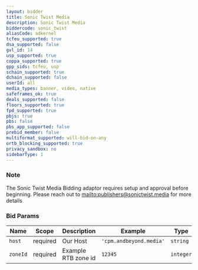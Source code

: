 ```yaml
---
layout: bidder
title: Sonic Twist Media
description: Sonic Twist Media
biddercode: sonic_twist
aliasCode: adkernel
tcfeu_supported: true
dsa_supported: false
gvl_id: 14
usp_supported: true
coppa_supported: true
gpp_sids: tcfeu, usp
schain_supported: true
dchain_supported: false
userId: all
media_types: banner, video, native
safeframes_ok: true
deals_supported: false
floors_supported: true
fpd_supported: true
pbjs: true
pbs: false
pbs_app_supported: false
prebid_member: false
multiformat_supported: will-bid-on-any
ortb_blocking_supported: true
privacy_sandbox: no
sidebarType: 1
---
```


### Note

The Sonic Twist Media Bidding adaptor requires setup and approval before beginning. Please reach out to [mailto:publishers@sonictwist.media](publishers@sonictwist.media) for more details

### Bid Params


| Name     | Scope    | Description           | Example                   | Type     |
|----------|----------|-----------------------|---------------------------|----------|
| `host`   | required | Our Host | `'cpm.andbeyond.media'` | `string` |
| `zoneId` | required | Example RTB zone id           | `12345`                 | `integer` |
